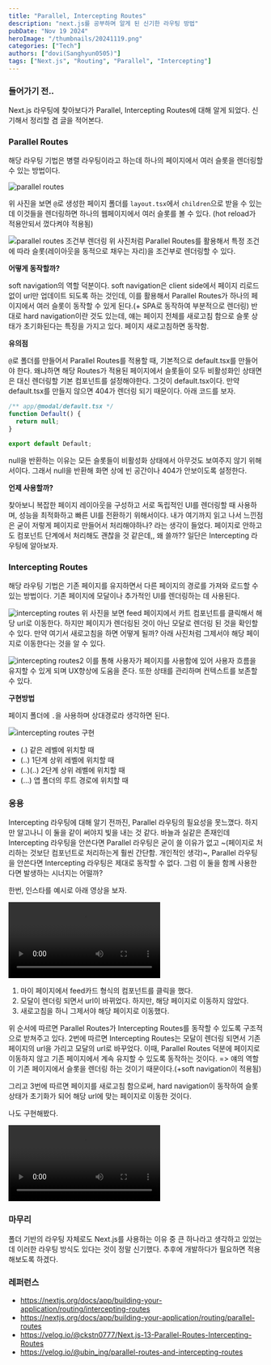 ```yaml
---
title: "Parallel, Intercepting Routes"
description: "next.js를 공부하며 알게 된 신기한 라우팅 방법"
pubDate: "Nov 19 2024"
heroImage: "/thumbnails/20241119.png"
categories: ["Tech"]
authors: ["dovi(Sanghyun0505)"]
tags: ["Next.js", "Routing", "Parallel", "Intercepting"]
---
```


### 들어가기 전..

Next.js 라우팅에 찾아보다가 Parallel, Intercepting Routes에 대해 알게 되었다. 신기해서 정리할 겸 글을 적어본다.

### Parallel Routes

해당 라우팅 기법은 병렬 라우팅이라고 하는데 하나의 페이지에서 여러 슬롯을 렌더링할 수 있는 방법이다.

![parallel routes](https://nextjs.org/_next/image?url=%2Fdocs%2Flight%2Fparallel-routes.png&w=3840&q=75&dpl=dpl_DdK6X5PKmsELjogUMHd7hnJgxLeZ)

위 사진을 보면 `@`로 생성한 페이지 폴더를 `layout.tsx`에서 `children`으로 받을 수 있는데 이것들을 렌더링하면 하나의 웹페이지에서 여러 슬롯를 볼 수 있다. (hot reload가 적용안되서 껐다켜야 적용됨)

![parallel routes 조건부 렌더링](https://nextjs.org/_next/image?url=%2Fdocs%2Flight%2Fconditional-routes-ui.png&w=3840&q=75&dpl=dpl_DdK6X5PKmsELjogUMHd7hnJgxLeZ)
위 사진처럼 Parallel Routes를 활용해서 특정 조건에 따라 슬롯(레이아웃을 동적으로 채우는 자리)을 조건부로 렌더링할 수 있다.

**어떻게 동작할까?**

soft navigation의 역할 덕분이다. soft navigation은 client side에서 페이지 리로드없이 url만 업데이트 되도록 하는 것인데, 이를 활용해서 Parallel Routes가 하나의 페이지에서 여러 슬롯이 동작할 수 있게 된다.(+ SPA로 동작하여 부분적으로 렌더링)
반대로 hard navigation이란 것도 있는데, 얘는 페이지 전체를 새로고침 함으로 슬롯 상태가 초기화된다는 특징을 가지고 있다. 페이지 새로고침하면 동작함.

**유의점**

`@`로 폴더를 만들어서 Parallel Routes를 적용할 때, 기본적으로 default.tsx를 만들어야 한다.
왜냐하면 해당 Routes가 적용된 페이지에서 슬롯들이 모두 비활성화인 상태면은 대신 렌더링할 기본 컴포넌트를 설정해야한다. 그것이 default.tsx이다.
만약 default.tsx를 만들지 않으면 404가 렌더링 되기 때문이다. 아래 코드를 보자.

```jsx
/** app/@modal/default.tsx */
function Default() {
  return null;
}

export default Default;
```

null을 반환하는 이유는 모든 슬롯들이 비활성화 상태에서 아무것도 보여주지 않기 위해서이다.
그래서 null을 반환해 화면 상에 빈 공간이나 404가 안보이도록 설정한다.

**언제 사용할까?**

찾아보니 복잡한 페이지 레이아웃을 구성하고 서로 독립적인 UI를 렌더링할 때 사용하며, 성능을 최적화하고 빠른 UI를 전환하기 위해서이다.
내가 여기까지 읽고 나서 느낀점은 굳이 저렇게 페이지로 만들어서 처리해야하나? 라는 생각이 들었다.
페이지로 안하고도 컴포넌트 단계에서 처리해도 괜찮을 것 같은데,, 왜 쓸까?? 일단은 Intercepting 라우팅에 알아보자.

### Intercepting Routes

해당 라우팅 기법은 기존 페이지를 유지하면서 다른 페이지의 경로를 가져와 로드할 수 있는 방법이다. 기존 페이지에 모달이나 추가적인 UI를 렌더링하는 데 사용된다.

![intercepting routes](https://nextjs.org/_next/image?url=%2Fdocs%2Flight%2Fintercepting-routes-soft-navigate.png&w=3840&q=75&dpl=dpl_AtLZtD94jxz6YUgex5dMkLUq1gZn)
위 사진을 보면 feed 페이지에서 카트 컴포넌트를 클릭해서 해당 url로 이동한다. 하지만 페이지가 렌더링된 것이 아닌 모달로 렌더링 된 것을 확인할 수 있다. 만약 여기서 새로고침을 하면 어떻게 될까?
아래 사진처럼 그제서야 해당 페이지로 이동한다는 것을 알 수 있다.

![intercepting routes2](https://nextjs.org/_next/image?url=%2Fdocs%2Flight%2Fintercepting-routes-hard-navigate.png&w=3840&q=75&dpl=dpl_AtLZtD94jxz6YUgex5dMkLUq1gZn)
이를 통해 사용자가 페이지를 사용함에 있어 사용자 흐름을 유지할 수 있게 되며 UX향상에 도움을 준다. 또한 상태를 관리하며 컨텍스트를 보존할 수 있다.

**구현방법**

페이지 폴더에 `.`을 사용하며 상대경로라 생각하면 된다.

![intercepting routes 구현](https://nextjs.org/_next/image?url=%2Fdocs%2Flight%2Fintercepted-routes-files.png&w=3840&q=75&dpl=dpl_AtLZtD94jxz6YUgex5dMkLUq1gZn)

- (.) 같은 레벨에 위치할 때
- (..) 1단계 상위 레벨에 위치할 때
- (..)(..) 2단계 상위 레벨에 위치할 때
- (...) 앱 폴더의 루트 경로에 위치할 때

### 응용

Intercepting 라우팅에 대해 알기 전까진, Parallel 라우팅의 필요성을 못느꼈다. 하지만 알고나니 이 둘을 같이 써야지 빛을 내는 것 같다.
바늘과 실같은 존재인데 Intercepting 라우팅을 안쓴다면 Parallel 라우팅은 굳이 쓸 이유가 없고 ~(페이지로 처리하는 것보단 컴포넌트로 처리하는게 훨씬 간단함. 개인적인 생각)~, Parallel 라우팅을 안쓴다면 Intercepting 라우팅은 제대로 동작할 수 없다.
그럼 이 둘을 함께 사용한다면 발생하는 시너지는 어떨까?

한번, 인스타를 예시로 아래 영상을 보자.

<video controls>
  <source src="/video/20241119/1.mp4" type="video/mp4" />
</video>

1. 마이 페이지에서 feed카드 형식의 컴포넌트를 클릭을 했다.
2. 모달이 렌더링 되면서 url이 바뀌었다. 하지만, 해당 페이지로 이동하지 않았다.
3. 새로고침을 하니 그제서야 해당 페이지로 이동했다.

위 순서에 따르면 Parallel Routes가 Intercepting Routes를 동작할 수 있도록 구조적으로 받쳐주고 있다.
2번에 따르면 Intercepting Routes는 모달이 렌더링 되면서 기존 페이지의 url을 가리고 모달의 url로 바꾸었다.
이때, Parallel Routes 덕분에 페이지로 이동하지 않고 기존 페이지에서 계속 유지할 수 있도록 동작하는 것이다. => 얘의 역할이 기존 페이지에서 슬롯을 렌더링 하는 것이기 때문이다.(+soft navigation이 적용됨)

그리고 3번에 따르면 페이지를 새로고침 함으로써, hard navigation이 동작하여 슬롯 상태가 초기화가 되어 해당 url에 맞는 페이지로 이동한 것이다.

나도 구현해봤다.

<video controls>
  <source src="/video/20241119/2.mp4" type="video/mp4" />
</video>

### 마무리

폴더 기반의 라우팅 자체로도 Next.js를 사용하는 이유 중 큰 하나라고 생각하고 있었는데 이러한 라우팅 방식도 있다는 것이 정말 신기했다.
추후에 개발하다가 필요하면 적용해보도록 하겠다.

### 레퍼런스

- https://nextjs.org/docs/app/building-your-application/routing/intercepting-routes
- https://nextjs.org/docs/app/building-your-application/routing/parallel-routes
- https://velog.io/@ckstn0777/Next.js-13-Parallel-Routes-Intercepting-Routes
- https://velog.io/@ubin_ing/parallel-routes-and-intercepting-routes
